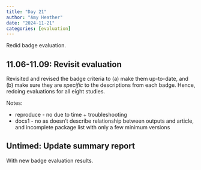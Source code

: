 ```yaml
---
title: "Day 21"
author: "Amy Heather"
date: "2024-11-21"
categories: [evaluation]
---
```


::: {.callout-note}

Redid badge evaluation.

:::

## 11.06-11.09: Revisit evaluation

Revisited and revised the badge criteria to (a) make them up-to-date, and (b) make sure they are *specific* to the descriptions from each badge. Hence, redoing evaluations for all eight studies.

Notes:

* reproduce - no due to time + troubleshooting
* docs1 - no as doesn't describe relationship between outputs and article, and incomplete package list with only a few minimum versions

## Untimed: Update summary report

With new badge evaluation results.